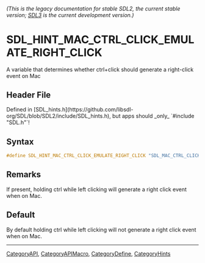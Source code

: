 ====== (This is the legacy documentation for stable SDL2, the current stable version; [https://wiki.libsdl.org/SDL3/ SDL3] is the current development version.) ======
= SDL_HINT_MAC_CTRL_CLICK_EMULATE_RIGHT_CLICK =

A variable that determines whether ctrl+click should generate a right-click event on Mac

== Header File ==

Defined in [SDL_hints.h](https://github.com/libsdl-org/SDL/blob/SDL2/include/SDL_hints.h), but apps should _only_ `#include "SDL.h"`!

== Syntax ==

<syntaxhighlight lang='c'>
#define SDL_HINT_MAC_CTRL_CLICK_EMULATE_RIGHT_CLICK "SDL_MAC_CTRL_CLICK_EMULATE_RIGHT_CLICK"</syntaxhighlight>

== Remarks ==

If present, holding ctrl while left clicking will generate a right click
event when on Mac.

== Default ==

By default holding ctrl while left clicking will not generate a right click event when on Mac.

----
[[CategoryAPI]], [[CategoryAPIMacro]], [[CategoryDefine]], [[CategoryHints]]
<!-- #See the Style Guide for instructions on editing the footer. -->


